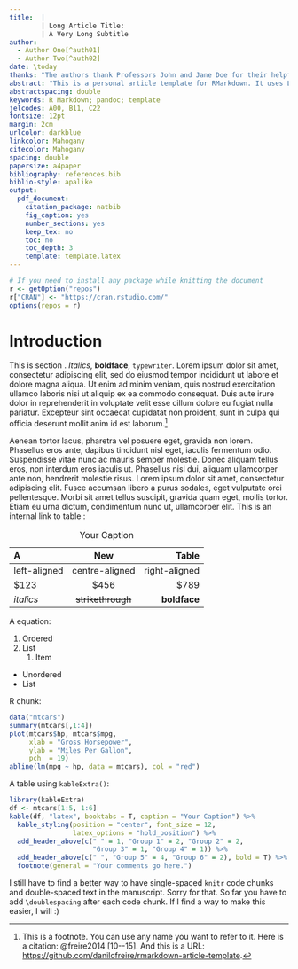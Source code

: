 ```yaml
---
title:  |
        | Long Article Title:
        | A Very Long Subtitle
author: 
  - Author One[^auth01]
  - Author Two[^auth02]
date: \today
thanks: "The authors thank Professors John and Jane Doe for their helpful comments."
abstract: "This is a personal article template for RMarkdown. It uses Linux Libertine and Inconsolata fonts, British English, double-spaced text and numbered sections. The colours are personalised too: URLs are in dark blue, internal links are in mahogany and the table of contents is in black. The template also has pre-formatted entries for the abstract, keywords and JEL classification codes. You need to install `R` (and the `rmarkdown` package), `pandoc` and a `TeX` system to compile the pdf. In case you don't want to download large `TeX` binaries, I recommend you to install the great `TinyTeX R` package. A quick note: if you want to use colons in the abstract or the `thanks` entry, please don't forget to put the whole text in quotes. Otherwise, YAML might not parse it correctly. I hope you find this template useful and feel free to send me a message if you have any suggestions."
abstractspacing: double
keywords: R Markdown; pandoc; template
jelcodes: A00, B11, C22
fontsize: 12pt
margin: 2cm
urlcolor: darkblue
linkcolor: Mahogany
citecolor: Mahogany
spacing: double
papersize: a4paper
bibliography: references.bib
biblio-style: apalike
output:
  pdf_document:
    citation_package: natbib
    fig_caption: yes
    number_sections: yes
    keep_tex: no
    toc: no
    toc_depth: 3
    template: template.latex
---
```


```r
# If you need to install any package while knitting the document
r <- getOption("repos")
r["CRAN"] <- "https://cran.rstudio.com/"
options(repos = r)
```

[^auth01]: You can add author information using footnotes. 

[^auth02]: PhD Candidate, Department of X, University of Z, [`name@email.com`](mailto:name@email.com).

# Introduction\label{sec:intro}

This is section \ref{sec:intro}. *Italics*, **boldface**, `typewriter`. Lorem ipsum dolor sit amet, consectetur adipiscing elit, sed do eiusmod tempor incididunt ut labore et dolore magna aliqua. Ut enim ad minim veniam, quis nostrud exercitation ullamco laboris nisi ut aliquip ex ea commodo consequat. Duis aute irure dolor in reprehenderit in voluptate velit esse cillum dolore eu fugiat nulla pariatur. Excepteur sint occaecat cupidatat non proident, sunt in culpa qui officia deserunt mollit anim id est laborum.[^fn-citation]

[^fn-citation]: This is a footnote. You can use any name you want to refer to it. Here is a citation: @freire2014 [10--15]. And this is a URL:  <https://github.com/danilofreire/rmarkdown-article-template>.

Aenean tortor lacus, pharetra vel posuere eget, gravida non lorem. Phasellus eros ante, dapibus tincidunt nisl eget, iaculis fermentum odio. Suspendisse vitae nunc ac mauris semper molestie. Donec aliquam tellus eros, non interdum eros iaculis ut. Phasellus nisl dui, aliquam ullamcorper ante non, hendrerit molestie risus. Lorem ipsum dolor sit amet, consectetur adipiscing elit. Fusce accumsan libero a purus sodales, eget vulputate orci pellentesque. Morbi sit amet tellus suscipit, gravida quam eget, mollis tortor. Etiam eu urna dictum, condimentum nunc ut, ullamcorper elit. This is an internal link to table \ref{tab:tab1}:

| A            | New              | Table          |
|:-------------|:----------------:|---------------:|
|left-aligned  |centre-aligned    |right-aligned   |
|$123          |$456              |$789            |
|*italics*     |~~strikethrough~~ |**boldface**    |

Table: Your Caption\label{tab:tab1}

A \LaTeX \hspace{.01cm} equation: 

\begin{equation}
Y = \beta_{0} + \beta_{1} X + \epsilon
\end{equation}

1. Ordered
2. List
    1. Item

* Unordered
* List

\newpage

R chunk: 

\singlespacing
```r
data("mtcars")
summary(mtcars[,1:4])
plot(mtcars$hp, mtcars$mpg,
     xlab = "Gross Horsepower",
     ylab = "Miles Per Gallon",
     pch  = 19)
abline(lm(mpg ~ hp, data = mtcars), col = "red")
```

\newpage

A table using `kableExtra()`:

```r
library(kableExtra)
df <- mtcars[1:5, 1:6]
kable(df, "latex", booktabs = T, caption = "Your Caption") %>%
  kable_styling(position = "center", font_size = 12,
                latex_options = "hold_position") %>%
  add_header_above(c(" " = 1, "Group 1" = 2, "Group 2" = 2,
                     "Group 3" = 1, "Group 4" = 1)) %>%
  add_header_above(c(" ", "Group 5" = 4, "Group 6" = 2), bold = T) %>%
  footnote(general = "Your comments go here.")
```

\doublespacing 

I still have to find a better way to have single-spaced `knitr` code chunks and double-spaced text in the manuscript. Sorry for that. So far you have to add `\doublespacing` after each code chunk. If I find a way to make this easier, I will :)

\newpage
\setlength{\parindent}{0cm}
\setlength{\parskip}{5pt}
